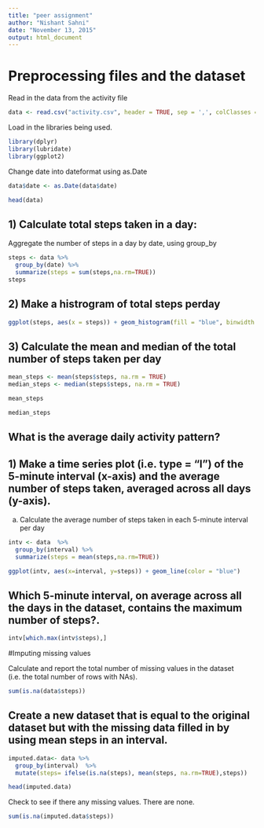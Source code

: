```yaml
---
title: "peer assignment"
author: "Nishant Sahni"
date: "November 13, 2015"
output: html_document
---
```


# Preprocessing files and the dataset

Read in the data from the activity file

```r
data <- read.csv("activity.csv", header = TRUE, sep = ',', colClasses = c("numeric", "character","integer"))
```


Load in the libraries being used.

```r
library(dplyr)
library(lubridate)
library(ggplot2)
```

Change date into dateformat using as.Date
```r
data$date <- as.Date(data$date)
```


```r
head(data)
```


## 1) Calculate total steps taken in a day:
Aggregate the number of steps in a day by date, using group_by
```r
steps <- data %>%
  group_by(date) %>%
  summarize(steps = sum(steps,na.rm=TRUE)) 
steps

```

## 2) Make a histrogram of total steps perday



```r
ggplot(steps, aes(x = steps)) + geom_histogram(fill = "blue", binwidth = 1000) + labs(title = "Steps per day", x = "Steps per day", y = "Frequency")
```

## 3) Calculate the mean and median of the total number of steps taken per day
```r

 
mean_steps <- mean(steps$steps, na.rm = TRUE)
median_steps <- median(steps$steps, na.rm = TRUE)

mean_steps

median_steps
```



## What is the average daily activity pattern?

## 1) Make a time series plot (i.e. type = "l") of the 5-minute interval (x-axis) and the average number of steps taken, averaged across all days (y-axis).

a) Calculate the average number of steps taken in each 5-minute interval per day 

```r
intv <- data  %>%
  group_by(interval) %>%
  summarize(steps = mean(steps,na.rm=TRUE))
```


```r
ggplot(intv, aes(x=interval, y=steps)) + geom_line(color = "blue")
```

## Which 5-minute interval, on average across all the days in the dataset, contains the maximum number of steps?.

 
```r
intv[which.max(intv$steps),]
```


#Imputing missing values


Calculate and report the total number of missing values in the dataset (i.e. the total number of rows with NAs).
```r
sum(is.na(data$steps))

```

## Create a new dataset that is equal to the original dataset but with the missing data filled in by using mean steps in an interval.

```r
imputed.data<- data %>%
  group_by(interval)  %>%
  mutate(steps= ifelse(is.na(steps), mean(steps, na.rm=TRUE),steps))

head(imputed.data)
```


Check to see if there any missing values. There are none.
```r
sum(is.na(imputed.data$steps))

```


